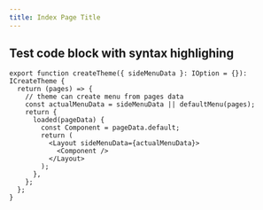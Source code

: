 ```yaml
---
title: Index Page Title
---
```



<README />

## Test code block with syntax highlighing

```tsx
export function createTheme({ sideMenuData }: IOption = {}): ICreateTheme {
  return (pages) => {
    // theme can create menu from pages data
    const actualMenuData = sideMenuData || defaultMenu(pages);
    return {
      loaded(pageData) {
        const Component = pageData.default;
        return (
          <Layout sideMenuData={actualMenuData}>
            <Component />
          </Layout>
        );
      },
    };
  };
}
```
